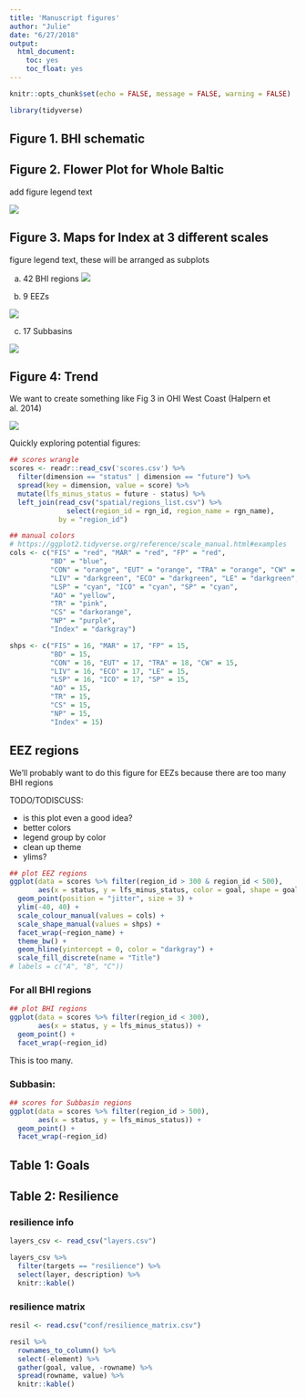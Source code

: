```yaml
---
title: 'Manuscript figures'
author: "Julie"
date: "6/27/2018"
output:
  html_document:
    toc: yes
    toc_float: yes
---
```


```r
knitr::opts_chunk$set(echo = FALSE, message = FALSE, warning = FALSE)

library(tidyverse)
```

## Figure 1. BHI schematic

## Figure 2. Flower Plot for Whole Baltic

add figure legend text

![](reports/figures/BHI_regions/flower_Baltic.png)


## Figure 3. Maps for Index at 3 different scales

figure legend text, these will be arranged as subplots

a) 42 BHI regions
![](reports/figures/BHI_regions/map_Index.png)

b) 9 EEZs

![](reports/figures/EEZ/map_Index.png)

c) 17 Subbasins

![](reports/figures/SUBBASIN/map_Index.png)


## Figure 4: Trend

We want to create something like Fig 3 in OHI West Coast (Halpern et al. 2014)

![](temp/halpern_et_al_2014_fig3.png)


Quickly exploring potential figures: 

```r
## scores wrangle 
scores <- readr::read_csv('scores.csv') %>%
  filter(dimension == "status" | dimension == "future") %>%
  spread(key = dimension, value = score) %>%
  mutate(lfs_minus_status = future - status) %>%
  left_join(read_csv("spatial/regions_list.csv") %>%
              select(region_id = rgn_id, region_name = rgn_name), 
            by = "region_id")

## manual colors
# https://ggplot2.tidyverse.org/reference/scale_manual.html#examples
cols <- c("FIS" = "red", "MAR" = "red", "FP" = "red",
          "BD" = "blue",
          "CON" = "orange", "EUT" = "orange", "TRA" = "orange", "CW" = "orange",
          "LIV" = "darkgreen", "ECO" = "darkgreen", "LE" = "darkgreen",
          "LSP" = "cyan", "ICO" = "cyan", "SP" = "cyan",
          "AO" = "yellow",
          "TR" = "pink", 
          "CS" = "darkorange", 
          "NP" = "purple",
          "Index" = "darkgray")

shps <- c("FIS" = 16, "MAR" = 17, "FP" = 15,
          "BD" = 15,
          "CON" = 16, "EUT" = 17, "TRA" = 18, "CW" = 15,
          "LIV" = 16, "ECO" = 17, "LE" = 15,
          "LSP" = 16, "ICO" = 17, "SP" = 15,
          "AO" = 15,
          "TR" = 15, 
          "CS" = 15, 
          "NP" = 15,
          "Index" = 15)
```

## EEZ regions

We'll probably want to do this figure for EEZs because there are too many BHI regions

TODO/TODISCUSS:

- is this plot even a good idea? 
- better colors
- legend group by color
- clean up theme
- ylims?

```r
## plot EEZ regions
ggplot(data = scores %>% filter(region_id > 300 & region_id < 500), 
       aes(x = status, y = lfs_minus_status, color = goal, shape = goal)) + 
  geom_point(position = "jitter", size = 3) + 
  ylim(-40, 40) +
  scale_colour_manual(values = cols) + 
  scale_shape_manual(values = shps) +
  facet_wrap(~region_name) +
  theme_bw() +
  geom_hline(yintercept = 0, color = "darkgray") + 
  scale_fill_discrete(name = "Title")
# labels = c("A", "B", "C"))
```


### For all BHI regions
```r
## plot BHI regions
ggplot(data = scores %>% filter(region_id < 300), 
       aes(x = status, y = lfs_minus_status)) + 
  geom_point() + 
  facet_wrap(~region_id)
```

This is too many. 

### Subbasin:
```r
## scores for Subbasin regions
ggplot(data = scores %>% filter(region_id > 500), 
       aes(x = status, y = lfs_minus_status)) + 
  geom_point() + 
  facet_wrap(~region_id)
```

## Table 1: Goals

## Table 2: Resilience

### resilience info

```r
layers_csv <- read_csv("layers.csv")

layers_csv %>%
  filter(targets == "resilience") %>%
  select(layer, description) %>%
  knitr::kable()
```

### resilience matrix

```r
resil <- read.csv("conf/resilience_matrix.csv")

resil %>%
  rownames_to_column() %>% 
  select(-element) %>%
  gather(goal, value, -rowname) %>% 
  spread(rowname, value) %>%
  knitr::kable()
```

